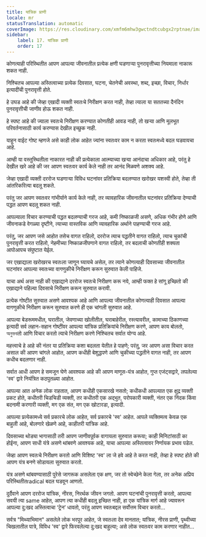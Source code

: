 ```yaml
---
title: यांत्रिक प्राणी
locale: mr
statusTranslation: automatic
coverImage: https://res.cloudinary.com/xmfm6mhw3gwctndtcubgx2rptnae/image/upload/v1740468922/small_cover_tratado_de_psicologia_revolucionaria_a4c0dca4e0.webp
sidebar:
    label: 17. यांत्रिक प्राणी
    order: 17
---
```

कोणत्याही परिस्थितीत आपण आपल्या जीवनातील प्रत्येक क्षणी घडणाऱ्या पुनरावृत्तीच्या नियमाला नाकारू शकत नाही.

निश्चितच आपल्या अस्तित्वाच्या प्रत्येक दिवसात, घटना, चेतनेची अवस्था, शब्द, इच्छा, विचार, निर्धार इत्यादींची पुनरावृत्ती होते.

हे उघड आहे की जेव्हा एखादी व्यक्ती स्वतःचे निरीक्षण करत नाही, तेव्हा त्याला या सततच्या दैनंदिन पुनरावृत्तीची जाणीव होऊ शकत नाही.

हे स्पष्ट आहे की ज्याला स्वतःचे निरीक्षण करण्यात कोणतीही आवड नाही, तो खऱ्या आणि मूलभूत परिवर्तनासाठी कार्य करण्यास देखील इच्छुक नाही.

याहून वाईट गोष्ट म्हणजे असे काही लोक आहेत ज्यांना स्वतःवर काम न करता स्वतःमध्ये बदल घडवायचा आहे.

आम्ही या वस्तुस्थितीला नाकारत नाही की प्रत्येकाला आत्म्याच्या खऱ्या आनंदाचा अधिकार आहे, परंतु हे देखील खरे आहे की जर आपण स्वतःवर कार्य केले नाही तर आनंद मिळवणे अशक्य आहे.

जेव्हा एखादी व्यक्ती दररोज घडणाऱ्या विविध घटनांवर प्रतिक्रिया बदलण्यात खरोखर यशस्वी होते, तेव्हा ती आंतरिकरित्या बदलू शकते.

परंतु जर आपण स्वतःवर गांभीर्याने कार्य केले नाही, तर व्यावहारिक जीवनातील घटनांवर प्रतिक्रिया देण्याची पद्धत आपण बदलू शकत नाही.

आपल्याला विचार करण्याची पद्धत बदलण्याची गरज आहे, कमी निष्काळजी असणे, अधिक गंभीर होणे आणि जीवनाकडे वेगळ्या दृष्टीने, त्याच्या वास्तविक आणि व्यावहारिक अर्थाने पाहण्याची गरज आहे.

परंतु, जर आपण जसे आहोत तसेच वागत राहिलो, दररोज त्याच पद्धतीने वागत राहिलो, त्याच चुकांची पुनरावृत्ती करत राहिलो, नेहमीच्या निष्काळजीपणाने वागत राहिलो, तर बदलाची कोणतीही शक्यता आपोआपच संपुष्टात येईल.

जर एखाद्याला खरोखरच स्वतःला जाणून घ्यायचे असेल, तर त्याने कोणत्याही दिवसाच्या जीवनातील घटनांवर आपल्या स्वतःच्या वागणुकीचे निरीक्षण करून सुरुवात केली पाहिजे.

याचा अर्थ असा नाही की एखाद्याने दररोज स्वतःचे निरीक्षण करू नये, आम्ही फक्त हे सांगू इच्छितो की एखाद्याने पहिल्या दिवसाचे निरीक्षण करून सुरुवात करावी.

प्रत्येक गोष्टीत सुरुवात असणे आवश्यक आहे आणि आपल्या जीवनातील कोणत्याही दिवसात आपल्या वागणुकीचे निरीक्षण करून सुरुवात करणे ही एक चांगली सुरुवात आहे.

आपल्या बेडरूममधील, घरातील, जेवणाच्या खोलीतील, घराबाहेरील, रस्त्यावरील, कामाच्या ठिकाणच्या इत्यादी सर्व लहान-सहान गोष्टींवर आपल्या यांत्रिक प्रतिक्रियांचे निरीक्षण करणे, आपण काय बोलतो, অনুভবतो आणि विचार करतो त्याचे निरीक्षण करणे निश्चितच सर्वात योग्य आहे.

महत्त्वाचे हे आहे की नंतर या प्रतिक्रिया कशा बदलता येतील हे पाहणे; परंतु, जर आपण असा विचार करत असाल की आपण चांगले आहोत, आपण कधीही बेशुद्धपणे आणि चुकीच्या पद्धतीने वागत नाही, तर आपण कधीच बदलणार नाही.

सर्वात आधी आपण हे समजून घेणे आवश्यक आहे की आपण माणूस-यंत्र आहोत, गुप्त एजंट्सद्वारे, लपलेल्या 'स्व' द्वारे नियंत्रित कठपुतळ्या आहोत.

आपल्या आत अनेक लोक राहतात, आपण कधीही एकसारखे नसतो; कधीकधी आपल्यात एक क्षुद्र व्यक्ती प्रकट होते, कधीतरी चिडचिडी व्यक्ती, तर कधीतरी एक अद्भुत, परोपकारी व्यक्ती, नंतर एक निंदक किंवा बदनामी करणारी व्यक्ती, मग एक संत, मग एक खोटारडा, इत्यादी.

आपल्या प्रत्येकामध्ये सर्व प्रकारचे लोक आहेत, सर्व प्रकारचे 'स्व' आहेत. आपले व्यक्तिमत्व केवळ एक बाहुली आहे, बोलणारे खेळणे आहे, काहीतरी यांत्रिक आहे.

दिवसाच्या थोड्या भागासाठी तरी आपण जाणीवपूर्वक वागायला सुरुवात करूया; काही मिनिटांसाठी का होईना, आपण साधी यंत्रे असणे थांबवणे आवश्यक आहे, याचा आपल्या अस्तित्वावर निर्णायक प्रभाव पडेल.

जेव्हा आपण स्वतःचे निरीक्षण करतो आणि विशिष्ट 'स्व' ला जे हवे आहे ते करत नाही, तेव्हा हे स्पष्ट होते की आपण यंत्र बनणे सोडायला सुरुवात करतो.

यंत्र असणे थांबवण्यासाठी पुरेसे जागरूक असलेला एक क्षण, जर तो स्वेच्छेने केला गेला, तर अनेक अप्रिय परिस्थितीतradical बदल घडवून आणतो.

दुर्दैवाने आपण दररोज यांत्रिक, नीरस, निरर्थक जीवन जगतो. आपण घटनांची पुनरावृत्ती करतो, आपल्या सवयी त्या same आहेत, आपण त्या कधीही बदलू इच्छित नाही, हा एक यांत्रिक मार्ग आहे ज्यावरून आपल्या दु:खद अस्तित्वाचा ‘ट्रेन’ धावतो, परंतु आपण स्वतःबद्दल सर्वोत्तम विचार करतो...

सर्वत्र "मिथ्याभिमान" असलेले लोक भरपूर आहेत, जे स्वतःला देव मानतात; यांत्रिक, नीरस प्राणी, पृथ्वीच्या चिखलातील पात्रे, विविध 'स्व' द्वारे फिरवलेल्या दु:खद बाहुल्या; असे लोक स्वतःवर काम करणार नाहीत...


